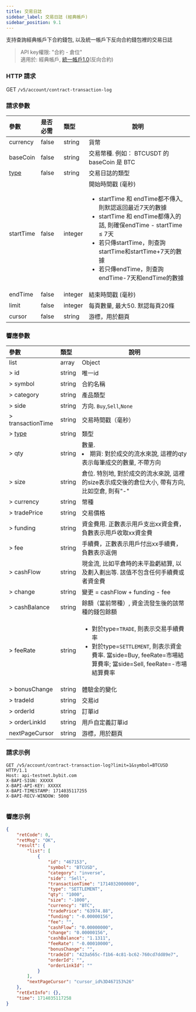 ```yaml
---
title: 交易日誌
sidebar_label: 交易日誌 (經典帳戶)
sidebar_position: 9.1
---
```

支持查詢經典帳戶下合約錢包, 以及統一帳戶下反向合約錢包裡的交易日誌
> API key權限: "合約 - 倉位"<br/>
> 適用於: 經典帳戶, [統一帳戶1.0](../acct-mode#統一帳戶10)(反向合約)

### HTTP 請求
GET `/v5/account/contract-transaction-log`

### 請求參數
| 參數 | 是否必需 | 類型 | 說明|
|:----- |:-------|:-----|------ |
|currency |false |string |貨幣|
|baseCoin |false |string |交易幣種. 例如： BTCUSDT 的 baseCoin 是 BTC|
|[type](../enum#typecontract-translog) |false |string |交易日誌的類型 |
|startTime |false |integer |開始時間戳 (毫秒) <ul><li>startTime 和 endTime都不傳入, 則默認返回最近7天的數據</li><li>startTime 和 endTime都傳入的話, 則確保endTime - startTime &le; 7天</li><li>若只傳startTime，則查詢startTime和startTime+7天的數據</li><li>若只傳endTime，則查詢endTime-7天和endTime的數據</li></ul>|
|endTime |false |integer |結束時間戳 (毫秒) |
|limit |false |integer |每頁數量, 最大50. 默認每頁20條|
|cursor	|false |string |游標，用於翻頁|

### 響應參數
| 參數 | 類型 | 說明|
|:----- |:-----|----- |
|list |array |Object |
|> id |string |唯一id |
|> symbol |string |合約名稱 |
|> category |string |產品類型|
|> side |string |方向. `Buy`,`Sell`,`None`|
|> transactionTime	|string |交易時間戳（毫秒）|
|> [type](../enum#type) |string |類型 |
|> qty	|string	|數量. <li>期貨: 對於成交的流水來說, 這裡的qty表示每筆成交的數量, 不帶方向</li>|
|> size |string |倉位. 特別地, 對於成交的流水來說, 這裡的size表示成交後的倉位大小, 帶有方向, 比如空倉, 則有"-"|
|> currency |string |幣種|
|> tradePrice |string |交易價格|
|> funding	|string	|資金費用. 正數表示用戶支出xx資金費，負數表示用戶收取xx資金費|
|> fee	|string	|手續費，正數表示用戶付出xx手續費，負數表示返佣|
|> cashFlow |string |現金流, 比如平倉時的未平盈虧結算, 以及劃入劃出等. 該值不包含任何手續費或者資金費|
|> change |string |變更 = cashFlow + funding - fee|
|> cashBalance	|string	|餘額（當前幣種）, 資金流發生後的該幣種的錢包餘額|
|> feeRate	|string	|<ul><li>對於type=`TRADE`, 則表示交易手續費率</li><li>對於type=`SETTLEMENT`, 則表示資金費率. 當side=Buy, feeRate=市場結算費率; 當side=Sell, feeRate=-市場結算費率</li></ul> |
|> bonusChange	|string	|體驗金的變化|
|> tradeId	|string |交易id|
|> orderId	|string	|訂單id|
|> orderLinkId	|string	|用戶自定義訂單id|
|nextPageCursor	|string	|游標，用於翻頁|

### 請求示例

<Tabs groupId="programming-languages">
<TabItem value="http" label="HTTP">

```http
GET /v5/account/contract-transaction-log?limit=1&symbol=BTCUSD HTTP/1.1
Host: api-testnet.bybit.com
X-BAPI-SIGN: XXXXX
X-BAPI-API-KEY: XXXXX
X-BAPI-TIMESTAMP: 1714035117255
X-BAPI-RECV-WINDOW: 5000
```

</TabItem>
<TabItem value="python" label="Python">

```python

```

</TabItem>
</Tabs>

### 響應示例

```json
{
    "retCode": 0,
    "retMsg": "OK",
    "result": {
        "list": [
            {
                "id": "467153",
                "symbol": "BTCUSD",
                "category": "inverse",
                "side": "Sell",
                "transactionTime": "1714032000000",
                "type": "SETTLEMENT",
                "qty": "1000",
                "size": "-1000",
                "currency": "BTC",
                "tradePrice": "63974.88",
                "funding": "-0.00000156",
                "fee": "",
                "cashFlow": "0.00000000",
                "change": "0.00000156",
                "cashBalance": "1.1311",
                "feeRate": "-0.00010000",
                "bonusChange": "",
                "tradeId": "423a565c-f1b6-4c81-bc62-760cd7dd89e7",
                "orderId": "",
                "orderLinkId": ""
            }
        ],
        "nextPageCursor": "cursor_id%3D467153%26"
    },
    "retExtInfo": {},
    "time": 1714035117258
}
```
